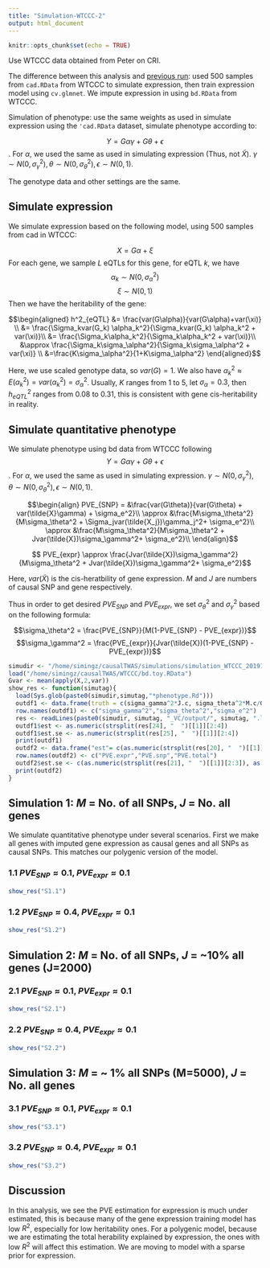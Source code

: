 ```yaml
---
title: "Simulation-WTCCC-2"
output: html_document
---
```


```r
knitr::opts_chunk$set(echo = TRUE)
```
Use WTCCC data obtained from Peter on CRI. 

The difference between this analysis and [previous run](simulation-WTCCC.html): used 500 samples from `cad.RData` from WTCCC to simulate expression, then train expression model using `cv.glmnet`. We impute expression in using `bd.RData` from WTCCC. 

Simulation of phenotype: use the same weights as used in simulate expression using the `'cad.RData` dataset, simulate phenotype according to:

$$Y = G\alpha\gamma + G\theta + \epsilon$$. For $\alpha$, we used the same as used in simulating expression (Thus, not $\tilde{X}$). $\gamma \sim N(0,\sigma_\gamma^2), \theta \sim N(0, \sigma_\theta^2), \epsilon \sim N (0,1)$.

The genotype data and other settings are the same.

## Simulate expression 
We simulate expression based on the following model, using 500 samples from cad in WTCCC:

$$ X = G\alpha + \xi$$
For each gene, we sample $L$ eQTLs for this gene, for eQTL $k$, we have
$$ \alpha_k \sim N(0,\sigma_\alpha^2) $$
$$ \xi \sim N(0,1) $$
Then we have the heritability of the gene: 

$$\begin{aligned}
h^2_{eQTL} &= \frac{var(G\alpha)}{var(G\alpha)+var(\xi)} \\
&= \frac{\Sigma_kvar(G_k) \alpha_k^2}{\Sigma_kvar(G_k) \alpha_k^2 + var(\xi)}\\
&=  \frac{\Sigma_k\alpha_k^2}{\Sigma_k\alpha_k^2 + var(\xi)}\\
&\approx \frac{\Sigma_k\sigma_\alpha^2}{\Sigma_k\sigma_\alpha^2 + var(\xi)} \\
&=\frac{K\sigma_\alpha^2}{1+K\sigma_\alpha^2}
\end{aligned}$$

Here, we use scaled genotype data, so $var(G)=1$. We also have $\alpha^2_k \approx E(\alpha_k^2)=var(\alpha_k^2)=\sigma_\alpha^2$. Usually, $K$ ranges from 1 to 5, let $\sigma_\alpha = 0.3$, then $h^2_{eQTL}$ ranges from 0.08 to 0.31, this is consistent with gene cis-heritability in reality.

## Simulate quantitative phenotype
We simulate phenotype using bd data from WTCCC following
$$Y = G\alpha\gamma + G\theta + \epsilon$$. For $\alpha$, we used the same as used in simulating expression. $\gamma \sim N(0,\sigma_\gamma^2), \theta \sim N(0, \sigma_\theta^2), \epsilon \sim N (0,1)$.

$$\begin{align}
PVE_{SNP} = &\frac{var(G\theta)}{var(G\theta) + var(\tilde{X}\gamma) + \sigma_e^2}\\ 
\approx &\frac{M\sigma_\theta^2}{M\sigma_\theta^2 + \Sigma_jvar(\tilde{X_j})\gamma_j^2+ \sigma_e^2}\\ 
\approx &\frac{M\sigma_\theta^2}{M\sigma_\theta^2 + Jvar(\tilde{X})\sigma_\gamma^2+ \sigma_e^2}\\   
\end{align}$$

$$
PVE_{expr} \approx \frac{Jvar(\tilde{X})\sigma_\gamma^2}{M\sigma_\theta^2 + Jvar(\tilde{X})\sigma_\gamma^2+ \sigma_e^2}$$

Here, $var(\tilde{X})$ is the cis-heratbility of gene expression. $M$ and $J$ are numbers of causal SNP and gene respectively. 

Thus in order to get desired $PVE_{SNP}$ and $PVE_{expr}$, we set $\sigma_\theta^2$ and $\sigma_\gamma^2$ based on the following formula:

$$\sigma_\theta^2 = \frac{PVE_{SNP}}{M(1-PVE_{SNP} - PVE_{expr})}$$
$$\sigma_\gamma^2 = \frac{PVE_{expr}}{Jvar(\tilde{X})(1-PVE_{SNP} - PVE_{expr})}$$

```r
simudir <- "/home/simingz/causalTWAS/simulations/simulation_WTCCC_20191127/"
load("/home/simingz/causalTWAS/WTCCC/bd.toy.RData")
Gvar <- mean(apply(X,2,var))
show_res <- function(simutag){
  load(Sys.glob(paste0(simudir,simutag,"*phenotype.Rd")))
  outdf1 <- data.frame(truth = c(sigma_gamma^2*J.c, sigma_theta^2*M.c/Gvar , 1))
  row.names(outdf1) <- c("sigma_gamma^2","sigma_theta^2","sigma_e^2")
  res <- readLines(paste0(simudir, simutag, "_VC/output/", simutag, ".log.txt"))
  outdf1$est <- as.numeric(strsplit(res[24], "  ")[[1]][2:4])
  outdf1$est.se <- as.numeric(strsplit(res[25], "  ")[[1]][2:4])
  print(outdf1)
  outdf2 <- data.frame("est"= c(as.numeric(strsplit(res[20], "  ")[[1]][2:3]), as.numeric(strsplit(res[22], "=")[[1]][2])))
  row.names(outdf2) <- c("PVE.expr","PVE.snp","PVE.total")
  outdf2$est.se <- c(as.numeric(strsplit(res[21], "  ")[[1]][2:3]), as.numeric(strsplit(res[23], "=")[[1]][2]))
  print(outdf2)
}
```

## Simulation 1: $M$ = No. of all SNPs, $J$ = No. all genes
We simulate quantitative phenotype under several scenarios. First we make all genes with imputed gene expression as causal genes and all SNPs as causal SNPs. This matches our polygenic version of the model. 

### 1.1 $PVE_{SNP} \approx 0.1$, $PVE_{expr} \approx 0.1$
```r
show_res("S1.1")
```

### 1.2 $PVE_{SNP}\approx 0.4$, $PVE_{expr}\approx 0.1$
```r
show_res("S1.2")
```

## Simulation 2: $M$ = No. of all SNPs, $J$ = ~10% all genes (J=2000)

### 2.1 $PVE_{SNP} \approx 0.1$, $PVE_{expr} \approx 0.1$
```r
show_res("S2.1")
```

### 2.2 $PVE_{SNP} \approx 0.4$, $PVE_{expr} \approx 0.1$
```r
show_res("S2.2")
```
## Simulation 3: $M$ = ~ 1% all SNPs (M=5000), $J$ = No. all genes

### 3.1 $PVE_{SNP} \approx 0.1$, $PVE_{expr} \approx 0.1$ 
```r
show_res("S3.1")
```

### 3.2 $PVE_{SNP} \approx 0.4$, $PVE_{expr} \approx 0.1$
```r
show_res("S3.2")
```

## Discussion
In this analysis, we see the PVE estimation for expression is much under estimated, this is because many of the gene expression training model has low $R^2$, especially for low heritability ones. For a polygenic model, because we are estimating the total herability explained by expression, the ones with low $R^2$ will affect this estimation. We are moving to model with a sparse prior for expression.




